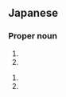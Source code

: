 ==Japanese==
{{ja-kanjitab|みず|き|yomi=y}}

===Proper noun===
{{ja-pos|proper|みずき}}

# {{given name|female|lang=ja|sort=みずき}}
# {{given name|male|lang=ja|sort=みずき}}

{{ja-pos|proper|たまき}}

# {{given name|female|lang=ja|sort=たまき}}
# {{given name|male|lang=ja|sort=たまき}}